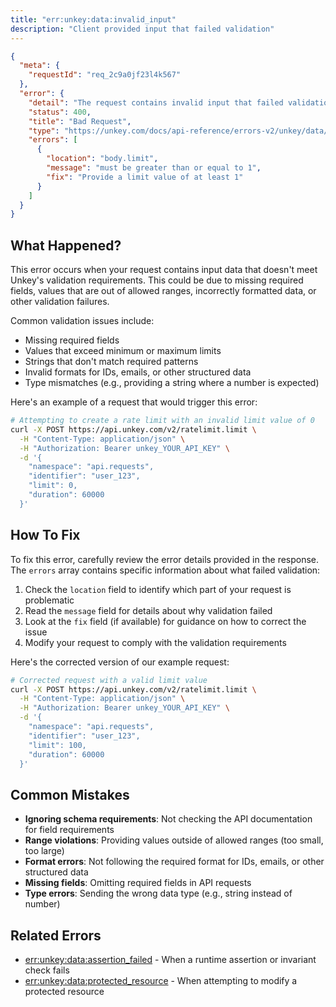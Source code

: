 ```yaml
---
title: "err:unkey:data:invalid_input"
description: "Client provided input that failed validation"
---
```



```json Example
{
  "meta": {
    "requestId": "req_2c9a0jf23l4k567"
  },
  "error": {
    "detail": "The request contains invalid input that failed validation",
    "status": 400,
    "title": "Bad Request",
    "type": "https://unkey.com/docs/api-reference/errors-v2/unkey/data/invalid_input",
    "errors": [
      {
        "location": "body.limit",
        "message": "must be greater than or equal to 1",
        "fix": "Provide a limit value of at least 1"
      }
    ]
  }
}
```

## What Happened?

This error occurs when your request contains input data that doesn't meet Unkey's validation requirements. This could be due to missing required fields, values that are out of allowed ranges, incorrectly formatted data, or other validation failures.

Common validation issues include:
- Missing required fields
- Values that exceed minimum or maximum limits
- Strings that don't match required patterns
- Invalid formats for IDs, emails, or other structured data
- Type mismatches (e.g., providing a string where a number is expected)

Here's an example of a request that would trigger this error:

```bash
# Attempting to create a rate limit with an invalid limit value of 0
curl -X POST https://api.unkey.com/v2/ratelimit.limit \
  -H "Content-Type: application/json" \
  -H "Authorization: Bearer unkey_YOUR_API_KEY" \
  -d '{
    "namespace": "api.requests",
    "identifier": "user_123",
    "limit": 0,
    "duration": 60000
  }'
```

## How To Fix

To fix this error, carefully review the error details provided in the response. The `errors` array contains specific information about what failed validation:

1. Check the `location` field to identify which part of your request is problematic
2. Read the `message` field for details about why validation failed
3. Look at the `fix` field (if available) for guidance on how to correct the issue
4. Modify your request to comply with the validation requirements

Here's the corrected version of our example request:

```bash
# Corrected request with a valid limit value
curl -X POST https://api.unkey.com/v2/ratelimit.limit \
  -H "Content-Type: application/json" \
  -H "Authorization: Bearer unkey_YOUR_API_KEY" \
  -d '{
    "namespace": "api.requests",
    "identifier": "user_123",
    "limit": 100,
    "duration": 60000
  }'
```

## Common Mistakes

- **Ignoring schema requirements**: Not checking the API documentation for field requirements
- **Range violations**: Providing values outside of allowed ranges (too small, too large)
- **Format errors**: Not following the required format for IDs, emails, or other structured data
- **Missing fields**: Omitting required fields in API requests
- **Type errors**: Sending the wrong data type (e.g., string instead of number)

## Related Errors
- [err:unkey:data:assertion_failed](./assertion_failed) - When a runtime assertion or invariant check fails
- [err:unkey:data:protected_resource](./protected_resource) - When attempting to modify a protected resource
